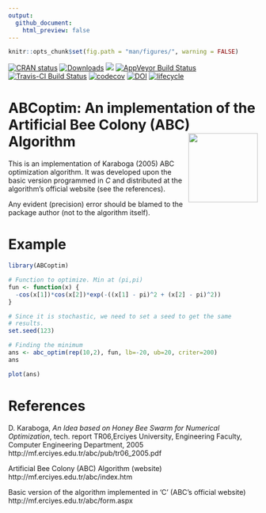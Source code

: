 ```yaml
---
output:
  github_document:
    html_preview: false
---
```



```r
knitr::opts_chunk$set(fig.path = "man/figures/", warning = FALSE)
```

[![CRAN status](https://www.r-pkg.org/badges/version/ABCoptim)](https://cran.r-project.org/package=ABCoptim)
[![Downloads](https://cranlogs.r-pkg.org/badges/ABCoptim)](http://cran.rstudio.com/package=ABCoptim)
[![](https://cranlogs.r-pkg.org/badges/grand-total/ABCoptim)](http://cran.rstudio.com/package=ABCoptim) 
[![AppVeyor Build Status](https://ci.appveyor.com/api/projects/status/github/gvegayon/ABCoptim?branch=master&svg=true)](https://ci.appveyor.com/project/gvegayon/ABCoptim)
[![Travis-CI Build Status](https://travis-ci.org/gvegayon/ABCoptim.svg?branch=master)](https://travis-ci.org/gvegayon/ABCoptim)
[![codecov](https://codecov.io/gh/gvegayon/ABCoptim/branch/master/graph/badge.svg)](https://codecov.io/gh/gvegayon/ABCoptim)
[![DOI](https://zenodo.org/badge/13732591.svg)](https://zenodo.org/badge/latestdoi/13732591)
[![lifecycle](https://img.shields.io/badge/lifecycle-maturing-blue.svg)](https://www.tidyverse.org/lifecycle/#maturing)


# ABCoptim: An implementation of the Artificial Bee Colony (ABC) Algorithm <img src="man/figures/logo.svg" align="right" height="140"/>

This is an implementation of Karaboga (2005) ABC optimization algorithm. It was developed upon the basic version programmed in *C* and distributed at the algorithm's official website (see the references).
  
Any evident (precision) error should be blamed to the package author (not to the algorithm itself).

# Example

```r
library(ABCoptim)

# Function to optimize. Min at (pi,pi)
fun <- function(x) {
  -cos(x[1])*cos(x[2])*exp(-((x[1] - pi)^2 + (x[2] - pi)^2))
}

# Since it is stochastic, we need to set a seed to get the same
# results.
set.seed(123)

# Finding the minimum
ans <- abc_optim(rep(10,2), fun, lb=-20, ub=20, criter=200)
ans

plot(ans)
```


References
==========

D. Karaboga, _An Idea based on Honey Bee Swarm for Numerical Optimization_, tech. report TR06,Erciyes University, Engineering Faculty, Computer Engineering Department, 2005 http://mf.erciyes.edu.tr/abc/pub/tr06_2005.pdf

Artificial Bee Colony (ABC) Algorithm (website) http://mf.erciyes.edu.tr/abc/index.htm

Basic version of the algorithm implemented in 'C' (ABC's official website) http://mf.erciyes.edu.tr/abc/form.aspx
